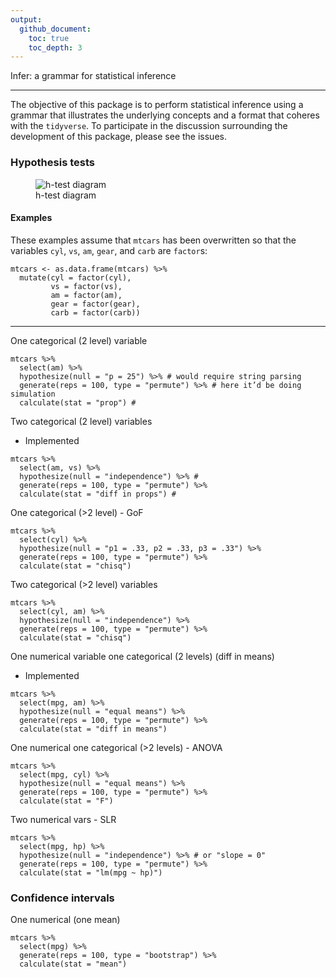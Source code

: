```yaml
---
output:
  github_document:
    toc: true 
    toc_depth: 3
---
```


Infer: a grammar for statistical inference

---

The objective of this package is to perform statistical inference using a grammar that illustrates the underlying concepts and a format that coheres with the `tidyverse`. To participate in the discussion surrounding the development of this package, please see the issues.

### Hypothesis tests
![h-test diagram](figs/ht-diagram.png)

#### Examples

These examples assume that `mtcars` has been overwritten so that the variables
`cyl`, `vs`, `am`, `gear`, and `carb` are `factor`s:

```
mtcars <- as.data.frame(mtcars) %>%
  mutate(cyl = factor(cyl),
         vs = factor(vs),
         am = factor(am),
         gear = factor(gear),
         carb = factor(carb))
```

***

One categorical (2 level) variable
```
mtcars %>%
  select(am) %>%
  hypothesize(null = "p = 25") %>% # would require string parsing
  generate(reps = 100, type = "permute") %>% # here it’d be doing simulation
  calculate(stat = "prop") #
```

Two categorical (2 level) variables

- Implemented

```
mtcars %>%
  select(am, vs) %>%
  hypothesize(null = "independence") %>% # 
  generate(reps = 100, type = "permute") %>%
  calculate(stat = "diff in props") #
```

One categorical (>2 level) - GoF
```
mtcars %>%
  select(cyl) %>%
  hypothesize(null = "p1 = .33, p2 = .33, p3 = .33") %>%
  generate(reps = 100, type = "permute") %>%
  calculate(stat = "chisq")
```

Two categorical (>2 level) variables
```
mtcars %>%
  select(cyl, am) %>%
  hypothesize(null = "independence") %>%
  generate(reps = 100, type = "permute") %>%
  calculate(stat = "chisq")
```

One numerical variable one categorical (2 levels) (diff in means)

- Implemented

```
mtcars %>%
  select(mpg, am) %>%
  hypothesize(null = "equal means") %>%
  generate(reps = 100, type = "permute") %>%
  calculate(stat = "diff in means")
```

One numerical one categorical (>2 levels) -  ANOVA
```
mtcars %>%
  select(mpg, cyl) %>%
  hypothesize(null = "equal means") %>%
  generate(reps = 100, type = "permute") %>%
  calculate(stat = "F")
```

Two numerical vars - SLR
```
mtcars %>%
  select(mpg, hp) %>%
  hypothesize(null = "independence") %>% # or "slope = 0"
  generate(reps = 100, type = "permute") %>%
  calculate(stat = "lm(mpg ~ hp)")
```

### Confidence intervals

One numerical (one mean)
```
mtcars %>%
  select(mpg) %>%
  generate(reps = 100, type = "bootstrap") %>%
  calculate(stat = "mean")
```